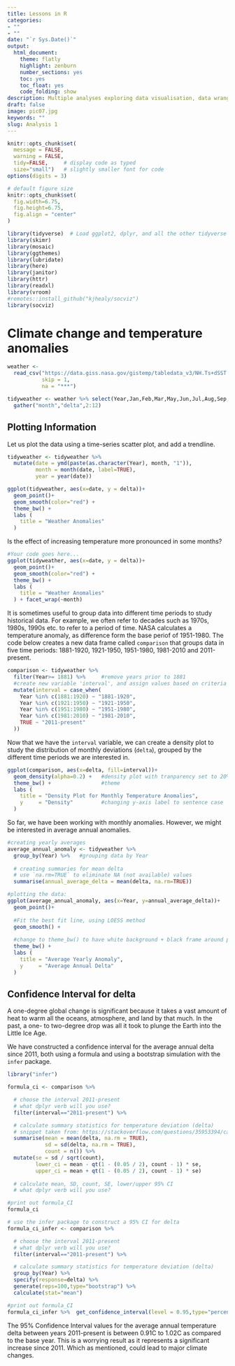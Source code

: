 ```yaml
---
title: Lessons in R
categories:
- ""
- ""
date: "`r Sys.Date()`"
output:
  html_document:
    theme: flatly
    highlight: zenburn
    number_sections: yes
    toc: yes
    toc_float: yes
    code_folding: show
description: Multiple analyses exploring data visualisation, data wrangling and data importing - exploring the importance of confidence intervals as a means of significance.
draft: false
image: pic07.jpg
keywords: ""
slug: Analysis 1
---
```


```r
knitr::opts_chunk$set(
  message = FALSE, 
  warning = FALSE, 
  tidy=FALSE,     # display code as typed
  size="small")   # slightly smaller font for code
options(digits = 3)

# default figure size
knitr::opts_chunk$set(
  fig.width=6.75, 
  fig.height=6.75,
  fig.align = "center"
)
```


```r
library(tidyverse)  # Load ggplot2, dplyr, and all the other tidyverse packages
library(skimr)
library(mosaic)
library(ggthemes)
library(lubridate)
library(here)
library(janitor)
library(httr)
library(readxl)
library(vroom)
#remotes::install_github("kjhealy/socviz")
library(socviz)
```
# Climate change and temperature anomalies

```r
weather <- 
  read_csv("https://data.giss.nasa.gov/gistemp/tabledata_v3/NH.Ts+dSST.csv", 
           skip = 1, 
           na = "***")
```

```r
tidyweather <- weather %>% select(Year,Jan,Feb,Mar,May,Jun,Jul,Aug,Sep,Oct,Nov,Dec) %>% 
  gather("month","delta",2:12)
```

## Plotting Information


Let us plot the data using a time-series scatter plot, and add a trendline. 

```r

tidyweather <- tidyweather %>%
  mutate(date = ymd(paste(as.character(Year), month, "1")),
         month = month(date, label=TRUE),
         year = year(date))

ggplot(tidyweather, aes(x=date, y = delta))+
  geom_point()+
  geom_smooth(color="red") +
  theme_bw() +
  labs (
    title = "Weather Anomalies"
  )

```

Is the effect of increasing temperature more pronounced in some months? 

```r

#Your code goes here...
ggplot(tidyweather, aes(x=date, y = delta))+
  geom_point()+
  geom_smooth(color="red") +
  theme_bw() +
  labs (
    title = "Weather Anomalies"
  ) + facet_wrap(~month)
```

It is sometimes useful to group data into different time periods to study historical data. For example, we often refer to decades such as 1970s, 1980s, 1990s etc. to refer to a period of time. NASA calculates a temperature anomaly, as difference form the base periof of 1951-1980. The code below creates a new data frame called `comparison` that groups data in five time periods: 1881-1920, 1921-1950, 1951-1980, 1981-2010 and 2011-present. 

```r

comparison <- tidyweather %>% 
  filter(Year>= 1881) %>%     #remove years prior to 1881
  #create new variable 'interval', and assign values based on criteria below:
  mutate(interval = case_when(
    Year %in% c(1881:1920) ~ "1881-1920",
    Year %in% c(1921:1950) ~ "1921-1950",
    Year %in% c(1951:1980) ~ "1951-1980",
    Year %in% c(1981:2010) ~ "1981-2010",
    TRUE ~ "2011-present"
  ))

```


Now that we have the `interval` variable, we can create a density plot to study the distribution of monthly deviations (`delta`), grouped by the different time periods we are interested in.

```r

ggplot(comparison, aes(x=delta, fill=interval))+
  geom_density(alpha=0.2) +   #density plot with tranparency set to 20%
  theme_bw() +                #theme
  labs (
    title = "Density Plot for Monthly Temperature Anomalies",
    y     = "Density"         #changing y-axis label to sentence case
  )

```

So far, we have been working with monthly anomalies. However, we might be interested in average annual anomalies. 

```r

#creating yearly averages
average_annual_anomaly <- tidyweather %>% 
  group_by(Year) %>%   #grouping data by Year
  
  # creating summaries for mean delta 
  # use `na.rm=TRUE` to eliminate NA (not available) values 
  summarise(annual_average_delta = mean(delta, na.rm=TRUE)) 

#plotting the data:
ggplot(average_annual_anomaly, aes(x=Year, y=annual_average_delta))+
  geom_point()+
  
  #Fit the best fit line, using LOESS method
  geom_smooth() +
  
  #change to theme_bw() to have white background + black frame around plot
  theme_bw() +
  labs (
    title = "Average Yearly Anomaly",
    y     = "Average Annual Delta"
  )                         
```


## Confidence Interval for delta

A one-degree global change is significant because it takes a vast amount of heat to warm all the oceans, atmosphere, and land by that much. In the past, a one- to two-degree drop was all it took to plunge the Earth into the Little Ice Age.

We have constructed a confidence interval for the average annual delta since 2011, both using a formula and using a bootstrap simulation with the `infer` package.

```r
library("infer")

formula_ci <- comparison %>% 

  # choose the interval 2011-present
  # what dplyr verb will you use? 
  filter(interval=="2011-present") %>% 

  # calculate summary statistics for temperature deviation (delta)
  # snippet taken from: https://stackoverflow.com/questions/35953394/calculating-length-of-95-ci-using-dplyr
  summarise(mean = mean(delta, na.rm = TRUE),
            sd = sd(delta, na.rm = TRUE),
            count = n()) %>%
  mutate(se = sd / sqrt(count),
         lower_ci = mean - qt(1 - (0.05 / 2), count - 1) * se,
         upper_ci = mean + qt(1 - (0.05 / 2), count - 1) * se)
  
  # calculate mean, SD, count, SE, lower/upper 95% CI
  # what dplyr verb will you use? 

#print out formula_CI
formula_ci
```


```r
# use the infer package to construct a 95% CI for delta
formula_ci_infer <- comparison %>% 

  # choose the interval 2011-present
  # what dplyr verb will you use? 
  filter(interval=="2011-present") %>% 

  # calculate summary statistics for temperature deviation (delta)
  group_by(Year) %>% 
  specify(response=delta) %>% 
  generate(reps=100,type="bootstrap") %>% 
  calculate(stat="mean")

#print out formula_CI
formula_ci_infer %>%  get_confidence_interval(level = 0.95,type="percentile")

```

The 95% Confidence Interval values for the average annual temperature delta between years 2011-present is between 0.91C to 1.02C as compared to the base year. This is a worrying result as it represents a significant increase since 2011. Which as mentioned, could lead to major climate changes.
